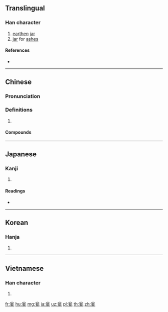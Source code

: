 {{also|甕}}
==Translingual==

===Han character===
{{Han char|rn=98|rad=瓦|as=04|sn=9|four=80717|canj=CIMN}}

# [[earthen]] [[jar]]
# [[jar]] for [[ashes]]

====References====
* {{Han ref|kx=0748.190|dkj=21461|dj=1157.060|hdz=21422.170|uh=74EE|ud=29934|bh=CFD8|bd=53208}}

----

==Chinese==
{{zh-forms}}

===Pronunciation===
{{zh-pron
|m=wèng
|c=ung3
|mc=y
|oc=y
|cat=
}}

===Definitions===
{{zh-hanzi}}

# {{rfdef|zh}}

====Compounds====
{{zh-der|酒瓮飯囊|飯囊酒瓮}}

----

==Japanese==

===Kanji===
{{ja-kanji|grade=|rs=瓦04}}

# {{defn|lang=ja|sort=瓦04}}

====Readings====
* {{ja-readings|on=[[おう]] (ō)|kun=[[もたい]] (motai)|nanori=}}

----

==Korean==

===Hanja===
{{ko-hanja|hangeul=옹|eumhun=|rv=ong|mr=ong|y=ong}}

# {{defn|lang=ko|sort=瓦04}}

----

==Vietnamese==

===Han character===
{{vi-hantu|[[úng]]|rs=瓦04}}

# {{defn|lang=vi|sort=瓦04}}

[[fr:瓮]]
[[hu:瓮]]
[[mg:瓮]]
[[ja:瓮]]
[[uz:瓮]]
[[pl:瓮]]
[[th:瓮]]
[[zh:瓮]]